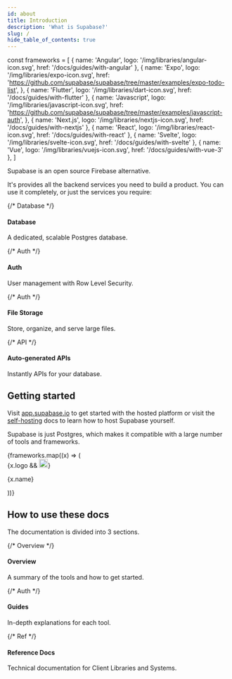 ```yaml
---
id: about
title: Introduction
description: 'What is Supabase?'
slug: /
hide_table_of_contents: true
---
```


const frameworks = [
  { 
    name: 'Angular', 
    logo: '/img/libraries/angular-icon.svg', 
    href: '/docs/guides/with-angular' },
  {
    name: 'Expo',
    logo: '/img/libraries/expo-icon.svg',
    href: 'https://github.com/supabase/supabase/tree/master/examples/expo-todo-list',
  },
  { name: 'Flutter', logo: '/img/libraries/dart-icon.svg', href: '/docs/guides/with-flutter' },
  {
    name: 'Javascript',
    logo: '/img/libraries/javascript-icon.svg',
    href: 'https://github.com/supabase/supabase/tree/master/examples/javascript-auth',
  },
  { name: 'Next.js', logo: '/img/libraries/nextjs-icon.svg', href: '/docs/guides/with-nextjs' },
  { name: 'React', logo: '/img/libraries/react-icon.svg', href: '/docs/guides/with-react' },
  { name: 'Svelte', logo: '/img/libraries/svelte-icon.svg', href: '/docs/guides/with-svelte' },
  { name: 'Vue', logo: '/img/libraries/vuejs-icon.svg', href: '/docs/guides/with-vue-3' },
]

Supabase is an open source Firebase alternative.

It's provides all the backend services you need to build a product. You can use it completely, or just the services you require:

<div class="container" style={{ padding: 0 }}>
  <div class="row is-multiline">
    {/* Database */}
    <div class="col col--6">
      <Link class="card" to="/docs/guides/database" style={{ height: '100%' }}>
        <div class="card__body">
          <h4>Database</h4>
          <p>A dedicated, scalable Postgres database.</p>
        </div>
      </Link>
    </div>
    {/* Auth */}
    <div class="col col--6">
      <Link class="card" to="/docs/guides/auth" style={{ height: '100%' }}>
        <div class="card__body">
          <h4>Auth</h4>
          <p>User management with Row Level Security.</p>
        </div>
      </Link>
    </div>
    {/* Auth */}
    <div class="col col--6">
      <Link class="card" to="/docs/guides/storage" style={{ height: '100%' }}>
        <div class="card__body">
          <h4>File Storage</h4>
          <p>Store, organize, and serve large files.</p>
        </div>
      </Link>
    </div>
    {/* API */}
    <div class="col col--6">
      <Link class="card" to="/docs/guides/api" style={{ height: '100%' }}>
        <div class="card__body">
          <h4>Auto-generated APIs</h4>
          <p>Instantly APIs for your database.</p>
        </div>
      </Link>
    </div>
  </div>
</div>

## Getting started

Visit [app.supabase.io](https://app.supabase.io) to get started with the hosted platform or visit the [self-hosting](/docs/guides/self-hosting) docs to learn how to host Supabase yourself.

Supabase is just Postgres, which makes it compatible with a large number of tools and frameworks.

<div class="container" style={{}}>
  <div class="row is-multiline">
    {frameworks.map((x) => (
      <div key={x.name} class="col col--3">
        <Link class="card" to={x.href}>
          <div class="card__body" style={{ display: 'flex', gap: 20 }}>
            {x.logo && <img src={x.logo} alt={x.name} width="20"/>}
            <p>{x.name}</p>
          </div>
        </Link>
      </div>
    ))}
  </div>
</div>

## How to use these docs

The documentation is divided into 3 sections.

<div class="container" style={{ padding: 0 }}>
  <div class="row is-multiline">
    {/* Overview */}
    <div class="col col--4">
      <Link class="card" to="/docs/architecture" style={{ height: '100%' }}>
        <div class="card__body">
          <h4>Overview</h4>
          <p>A summary of the tools and how to get started.</p>
        </div>
      </Link>
    </div>
    {/* Auth */}
    <div class="col col--4">
      <Link class="card" to="/docs/guides" style={{ height: '100%' }}>
        <div class="card__body">
          <h4>Guides</h4>
          <p>In-depth explanations for each tool.</p>
        </div>
      </Link>
    </div>
    {/* Ref */}
    <div class="col col--4">
      <Link class="card" to="/docs/reference/javascript/supabase-client" style={{ height: '100%' }}>
        <div class="card__body">
          <h4>Reference Docs</h4>
          <p>Technical documentation for Client Libraries and Systems.</p>
        </div>
      </Link>
    </div>
  </div>
</div>
